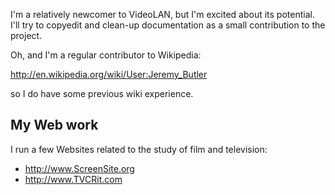 I'm a relatively newcomer to VideoLAN, but I'm excited about its potential.  I'll try to copyedit and clean-up documentation as a small contribution to the project.

Oh, and I'm a regular contributor to Wikipedia:

http://en.wikipedia.org/wiki/User:Jeremy_Butler

so I do have some previous wiki experience.

==My Web work==
I run a few Websites related to the study of film and television:

*http://www.ScreenSite.org
*http://www.TVCRit.com